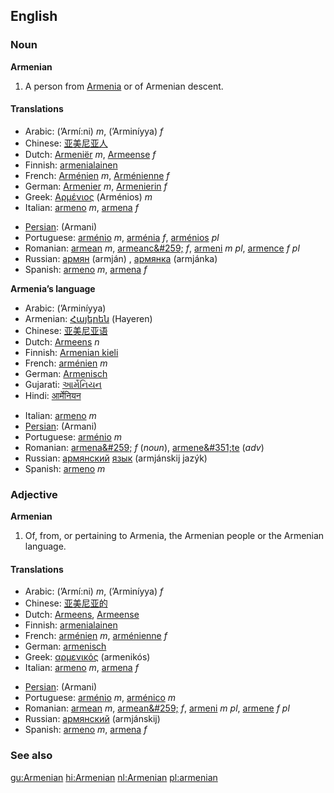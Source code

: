 ==English==
===Noun===
'''Armenian'''

#A person from [[Armenia]] or of Armenian descent.

====Translations====
{{top}}
*Arabic: {{ARchar|[[ارميني]]}} (’Armí:ni) ''m'', {{ARchar|[[ارمينية]]}} (’Arminíyya) ''f''
*Chinese: [[亚美尼亚人]]
*Dutch: [[Armeniër]] ''m'', [[Armeense]] ''f''
*Finnish: [[armenialainen]]
*French: [[Arménien]] ''m'', [[Arménienne]] ''f''
*German: [[Armenier]] ''m'', [[Armenierin]] ''f''
*Greek: [[Αρμένιος]] (Arménios) ''m''
*Italian: [[armeno]] ''m'', [[armena]] ''f''
{{mid}}
*[[Persian]]: {{FAchar|[[ارمني]]}} (Armani)
*Portuguese: [[arménio]] ''m'', [[arménia]] ''f'', [[arménios]] ''pl''
*Romanian: [[armean]] ''m'', [[armeanc&#259;]] ''f'', [[armeni]] ''m pl'', [[armence]] ''f pl''
*Russian: [[армян]] (armján) {{m}}, [[армянка]] (armjánka) {{f}}
*Spanish: [[armeno]] ''m'', [[armena]] ''f''
{{bottom}}

'''Armenia’s language'''
{{top}}
*Arabic: {{ARchar|[[ارمينية]]}} (’Arminíyya) {{f}}
*Armenian: [[Հայերեն]] (Hayeren)
*Chinese: [[亚美尼亚语]]
*Dutch: [[Armeens]] ''n''
*Finnish: [[Armenian kieli]]
*French: [[arménien]] ''m''
*German: [[Armenisch]]
*Gujarati: [[આર્મેનિયન]]
*Hindi: [[आर्मेनियन]]
{{mid}}
*Italian: [[armeno]] ''m''
*[[Persian]]: {{FAchar|[[ارمني]]}} (Armani)
*Portuguese: [[arménio]] ''m''
*Romanian: [[armena&#259;]] ''f'' (''noun''), [[armene&#351;te]] (''adv'')
*Russian: [[армянский]] [[язык]] (armjánskij jazýk) {{m}}
*Spanish: [[armeno]] ''m''
{{bottom}}

===Adjective===
'''Armenian'''

#Of, from, or pertaining to Armenia, the Armenian people or the Armenian language.

====Translations====
{{top}}
*Arabic: {{FAchar|[[ارميني]]}} (’Armí:ni) ''m'', {{FAchar|[[ارمينية]]}} (’Arminíyya) ''f''
*Chinese: [[亚美尼亚的]]
*Dutch: [[Armeens]], [[Armeense]]
*Finnish: [[armenialainen]]
*French: [[arménien]] ''m'', [[arménienne]] ''f''
*German: [[armenisch]]
*Greek: [[αρμενικός]] (armenikós)
*Italian: [[armeno]] ''m'', [[armena]] ''f''
{{mid}}
*[[Persian]]: {{FAchar|[[ارمني]]}} (Armani)
*Portuguese: [[arménio]] ''m'', [[arménico]] ''m''
*Romanian: [[armean]] ''m'', [[armean&#259;]] ''f'', [[armeni]] ''m pl'', [[armene]] ''f pl''
*Russian: [[армянский]] (armjánskij)
*Spanish: [[armeno]] ''m'', [[armena]] ''f''
{{bottom}}

===See also===
{{Interwiktionary|code=hy}}

[[gu:Armenian]]
[[hi:Armenian]]
[[nl:Armenian]]
[[pl:armenian]]